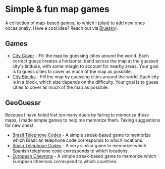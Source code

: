 # Simple & fun map games

A collection of map-based games, to which I (plan) to add new ones occasionally. Have a cool idea? Reach out via [Bluesky](https://bsky.app/profile/simonvreman.nl)!.

## Games

- [City Cover](/city-cover) - Fill the map by guessing cities around the world. Each correct guess creates a horizontal band across the map at the guessed city's latitude, with some margin to account for nearby areas. Your goal is to guess cities to cover as much of the map as possible.
- [City Blocks](/city-blocks) - Fill the map by guessing cities around the world. Each city is in a block, which size depends on the difficulty. Your goal is to guess cities to cover as much of the map as possible.

## GeoGuessr

Because I have failed lost too many duels by failing to memorize these maps, I made simple games to help me memorize them. Taking suggestions for new ones!

- [Brazil Telephone Codes](/brazil-telephone-codes) - A simple streak-based game to memorize which Brazilian telephone code corresponds to which locations.
- [Spain Telephone Codes](/spain-telephone-codes) - A very simliar game to memorize which Spanish telephone code corresponds to which locations.
- [European Chevrons](/european-chevrons) - A simple streak-based game to memorize which European chevrons correspond to which countries.
